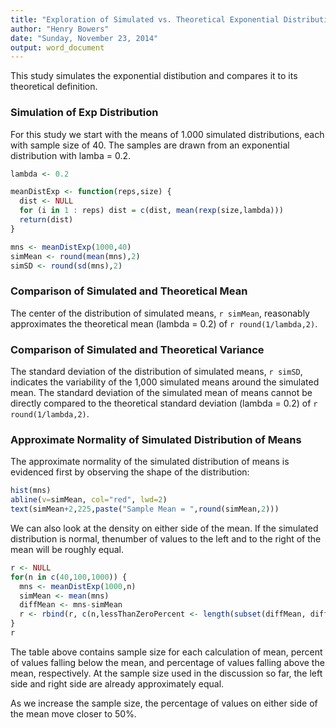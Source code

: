 ```yaml
---
title: "Exploration of Simulated vs. Theoretical Exponential Distribution"
author: "Henry Bowers"
date: "Sunday, November 23, 2014"
output: word_document
---
```


This study simulates the exponential distibution and compares it to its theoretical definition.

### Simulation of Exp Distribution
For this study we start with the means of 1.000 simulated distributions, each with sample size of 40. The samples are drawn from an exponential distribution with lamba = 0.2. 

```r
lambda <- 0.2

meanDistExp <- function(reps,size) {
  dist <- NULL
  for (i in 1 : reps) dist = c(dist, mean(rexp(size,lambda))) 
  return(dist)
}

mns <- meanDistExp(1000,40)
simMean <- round(mean(mns),2)
simSD <- round(sd(mns),2)

```

### Comparison of Simulated and Theoretical Mean

The center of the distribution of simulated means, `r simMean`,  reasonably approximates the theoretical mean (lambda = 0.2) of `r round(1/lambda,2)`.

### Comparison of Simulated and Theoretical Variance

The standard deviation of the distribution of simulated means, `r simSD`, indicates the variability of the 1,000 simulated means around the simulated mean. The standard deviation of the simulated mean of means cannot be directly compared to the theoretical standard deviation (lambda = 0.2) of `r round(1/lambda,2)`.   

### Approximate Normality of Simulated Distribution of Means

The approximate normality of the simulated distribution of means is evidenced first by observing the shape of the distribution:  

```r
hist(mns)
abline(v=simMean, col="red", lwd=2)
text(simMean+2,225,paste("Sample Mean = ",round(simMean,2)))
```

We can also look at the density on either side of the mean. If the simulated distribution is normal, thenumber of values to the left and to the right of the mean will be roughly equal.  

```r
r <- NULL
for(n in c(40,100,1000)) {
  mns <- meanDistExp(1000,n)
  simMean <- mean(mns)
  diffMean <- mns-simMean
  r <- rbind(r, c(n,lessThanZeroPercent <- length(subset(diffMean, diffMean < 0))/length(diffMean), length(subset(diffMean, diffMean > 0))/length(diffMean)))
}
r
```

The table above contains sample size for each calculation of mean, percent of values falling below the mean, and percentage of values falling above the mean, respectively. At the sample size used in the discussion so far, the left side and right side are already approximately equal.  

As we increase the sample size, the percentage of values on either side of the mean move closer to 50%.